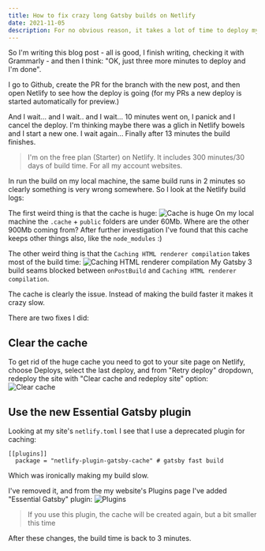```yaml
---
title: How to fix crazy long Gatsby builds on Netlify
date: 2021-11-05
description: For no obvious reason, it takes a lot of time to deploy my Gatsby site on Netlify, but I found why
---
```

So I'm writing this blog post - all is good, I finish writing, checking it with Grammarly - and then I think: "OK, just three more minutes to deploy and I'm done". 

I go to Github, create the PR for the branch with the new post, and then open Netlify to see how the deploy is going (for my PRs a new deploy is started automatically for preview.)

And I wait... and I wait.. and I wait... 10 minutes went on, I panick 
and I cancel the deploy. I'm thinking maybe there was a glich in Netlify bowels and I start a new one. I wait again... Finally after 13 minutes the build finishes.


> I'm on the free plan (Starter) on Netlify. It includes 300 minutes/30 days of build time. For all my account websites.

In run the build on my local machine, the same build runs in 2 minutes so clearly something is very wrong somewhere. So I look at the Netlify build logs:

The first weird thing is that the cache is huge:
![Cache is huge](./cache_log.png "Cache is huge")
On my local machine the `.cache` + `public` folders are under 60Mb. Where are the other 900Mb coming from? After further investigation I've found that this cache keeps other things also, like the `node_modules` :)

The other weird thing is that the `Caching HTML renderer compilation` takes most of the build time:
![Caching HTML renderer compilation](./build_log.png "Caching HTML renderer compilation")
My Gatsby 3 build seams blocked between `onPostBuild` and `Caching HTML renderer compilation`.

The cache is clearly the issue. Instead of making the build faster it makes it crazy slow.

There are two fixes I did:

## Clear the cache
To get rid of the huge cache you need to got to your site page on Netlify, choose Deploys, select the last deploy, and from "Retry deploy" dropdown, redeploy the site with "Clear cache and redeploy site" option:
![Clear cache](./deploy.png "Clear cache")

## Use the new Essential Gatsby plugin
Looking at my site's `netlify.toml` I see that I use a deprecated plugin for caching:
```
[[plugins]]
  package = "netlify-plugin-gatsby-cache" # gatsby fast build
```
Which was ironically making my build slow.

I've removed it, and from the my website's Plugins page I've added "Essential Gatsby" plugin:
![Plugins](./plugins.png "Plugins")

> If you use this plugin, the cache will be created again, but a bit smaller this time

After these changes, the build time is back to 3 minutes. 
